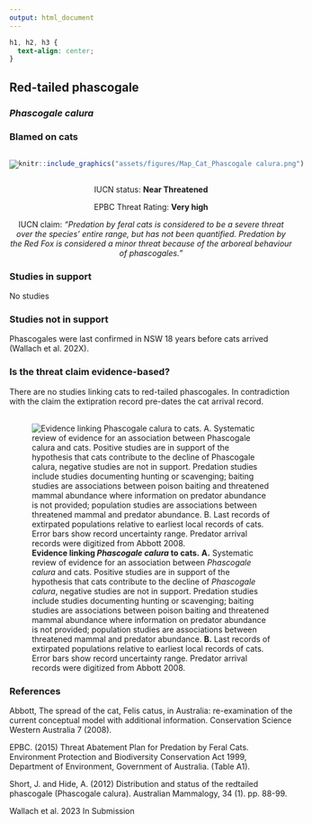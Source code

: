 ```yaml
---
output: html_document
---
```

```css
h1, h2, h3 {
  text-align: center;
}
```

## **Red-tailed phascogale**
### *Phascogale calura*
### Blamed on cats

:::: {style="display: flex;"}

[![](assets/photos/Phascogale calura.png)](https://www.inaturalist.org/photos/354983?size=original)

::: {}

:::

::: {}
  ```r
  knitr::include_graphics("assets/figures/Map_Cat_Phascogale calura.png")
  ```
:::

::::
<center>
IUCN status: **Near Threatened**

EPBC Threat Rating: **Very high**

IUCN claim: *"Predation by feral cats is considered to be a severe threat over the species' entire range, but has not been quantified. Predation by the Red Fox is considered a minor threat because of the arboreal behaviour of phascogales."*

</center>

### Studies in support

No studies

### Studies not in support

Phascogales were last confirmed in NSW 18 years before cats arrived (Wallach et al. 202X).

### Is the threat claim evidence-based?

There are no studies linking cats to red-tailed phascogales. In contradiction with the claim the extipration record pre-dates the cat arrival record.
<br>
<br>

![**Evidence linking *Phascogale calura* to cats.** **A.** Systematic review of evidence for an association between *Phascogale calura* and cats. Positive studies are in support of the hypothesis that cats contribute to the decline of *Phascogale calura*, negative studies are not in support. Predation studies include studies documenting hunting or scavenging; baiting studies are associations between poison baiting and threatened mammal abundance where information on predator abundance is not provided; population studies are associations between threatened mammal and predator abundance. **B.** Last records of extirpated populations relative to earliest local records of cats. Error bars show record uncertainty range. Predator arrival records were digitized from Abbott 2008.](assets/figures/Main_Evidence_Cat_Phascogale calura.png)

### References

Abbott, The spread of the cat, Felis catus, in Australia: re-examination of the current conceptual model with additional information. Conservation Science Western Australia 7 (2008).

EPBC. (2015) Threat Abatement Plan for Predation by Feral Cats. Environment Protection and Biodiversity Conservation Act 1999, Department of Environment, Government of Australia. (Table A1).

Short, J. and Hide, A. (2012) Distribution and status of the redtailed phascogale (Phascogale calura). Australian Mammalogy, 34 (1). pp. 88-99.

Wallach et al. 2023 In Submission

